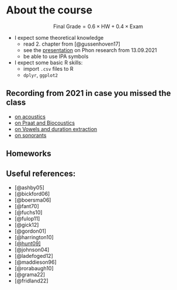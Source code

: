 # About the course {.unnumbered}

$$
\text{Final Grade} = 0.6 \times \text{HW} + 0.4 \times \text{Exam}
$$

- I expect some theoretical knowledge
    - read 2. chapter from [@gussenhoven17]
    - see the [presentation](https://github.com/agricolamz/2021.09.13_HSE_phon_research/raw/master/2021.09.13_HSE_phon_research.pdf) on Phon research from 13.09.2021
    - be able to use IPA symbols
- I expect some basic R skills:
    - import `.csv` files to R
    - `dplyr`, `ggplot2`

## Recording from 2021 in case you missed the class

- [on acoustics](https://youtu.be/AD2KYpXlo4A)
- [on Praat and Biocoustics](https://www.youtube.com/watch?v=NoZxQiu1fzs&list=PL_HB2SrKjmML6J40SgCIzPT6f0Mz9ogrW&index=2)
- [on Vowels and duration extraction](https://www.youtube.com/watch?v=zdTIzDHnwQo&list=PL_HB2SrKjmML6J40SgCIzPT6f0Mz9ogrW&index=3)
- [on sonorants](https://www.youtube.com/watch?v=Ff7c8SUOxws&list=PL_HB2SrKjmML6J40SgCIzPT6f0Mz9ogrW&index=4)

## Homeworks


## Useful references: 

- [@ashby05]
- [@bickford06]
- [@boersma06]
- [@fant70]
- [@fuchs10]
- [@fulop11]
- [@gick12]
- [@gordon01]
- [@harrington10]
- [[@hunt09]](https://dspace.mit.edu/bitstream/handle/1721.1/52797/547382338-MIT.pdf;sequence=2)
- [@johnson04]
- [@ladefoged12]
- [@maddieson96]
- [@rorabaugh10]
- [@grama22]
- [@fridland22]
